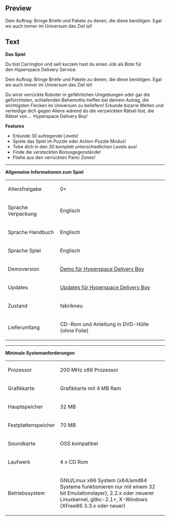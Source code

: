 ==Preview==
<p>Dein Auftrag: Bringe Briefe und Pakete zu denen, die diese ben&ouml;tigen. Egal wo auch immer im Universum das Ziel ist!</p>

==Text==
<p><strong><strong><strong><strong>Das Spiel</strong></strong></strong></strong></p>
<p>Du bist<strong><strong><strong><strong>&nbsp;</strong></strong></strong></strong>Carrington und seit kurzem hast du einen Job als Bote f&uuml;r den&nbsp;Hyperspace Delivery Service.</p>
<p>Dein Auftrag: Bringe Briefe und Pakete zu denen, die diese ben&ouml;tigen. Egal wo auch immer im Universum das Ziel ist!</p>
<p>Du wirst verr&uuml;ckte Roboter in gef&auml;hrlichen Umgebungen oder gar die gef&uuml;rchteten, schlafenden Behemoths treffen bei deinem Autrag, die wichtigsten Flecken im Universum zu beliefern! Erkunde bizarre Welten und verteidige dich gegen Aliens w&auml;rend du die verzwickten R&auml;tsel l&ouml;st, die R&auml;tsel von.... Hyperspace Delivery Boy!</p>
<p><strong>Features</strong></p>
<ul>
<li>Erkunde 30 aufregende Levels!</li>
<li>Spiele das Spiel im Puzzle oder Action-Puzzle Modus!</li>
<li>Tobe dich in den 30 komplett unterschiedlichen Levels aus!</li>
<li>Finde die versteckten Bonusgegenst&auml;nde!</li>
<li>Fliehe aus den verr&uuml;ckten Panic Zones!</li>
</ul>
<ul>
</ul>
<p></p>
<hr />
<p><strong><strong><strong><strong>Allgemeine Informationen zum Spiel</strong></strong></strong><br /></strong></p>
<table border="0">
<tbody>
<tr>
<td>Altersfreigabe<br /></td>
<td>0+</td>
</tr>
<tr>
<td>Sprache Verpackung<br /></td>
<td>Englisch</td>
</tr>
<tr>
<td>Sprache Handbuch<br /></td>
<td>Englisch<br /></td>
</tr>
<tr>
<td>Sprache Spiel<br /></td>
<td>Englisch</td>
</tr>
<tr>
<td>Demoversion</td>
<td><a href="http://demofiles.linuxgamepublishing.com/hdb/">Demo f&uuml;r Hyperspace Delivery Boy</a></td>
</tr>
<tr>
<td>Updates</td>
<td><a href="http://updatefiles.linuxgamepublishing.com/hdb/">Updates f&uuml;r Hyperspace Delivery Boy</a></td>
</tr>
<tr>
<td>Zustand<br /></td>
<td>fabrikneu</td>
</tr>
<tr>
<td>Lieferumfang<br /></td>
<td>CD-Rom und Anleitung in DVD-H&uuml;lle (ohne Folie)<br /></td>
</tr>
</tbody>
</table>
<p></p>
<hr />
<p><strong><strong><strong><strong>Minimale Systemanforderungen</strong></strong></strong><br /></strong></p>
<table border="0">
<tbody>
<tr>
<td>Prozessor<br /></td>
<td>200 MHz x86 Prozessor<br /></td>
</tr>
<tr>
<td>Grafikkarte<br /></td>
<td>Grafikkarte mit 4 MB Ram<br /></td>
</tr>
<tr>
<td>Hauptspeicher<br /></td>
<td>32 MB</td>
</tr>
<tr>
<td>Festplattenspeicher<br /></td>
<td>70 MB</td>
</tr>
<tr>
<td>Soundkarte<br /></td>
<td>OSS kompatibel<br /></td>
</tr>
<tr>
<td>Laufwerk<br /></td>
<td>4 x CD Rom<br /></td>
</tr>
<tr>
<td>Betriebssystem<br /></td>
<td>
<p>GNU/Linux x86 System (x64/amd64 Systeme funktionieren nur mit einem 32 bit Emulationslayer), 2.2.x oder neuerer Linuxkernel, glibc-2.1+, X-Windows (XFree86 3.3.x oder neuer)</p>
</td>
</tr>
</tbody>
</table>
